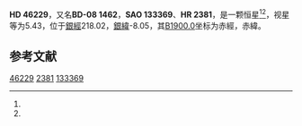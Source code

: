 {{Starbox begin
| name = HD 46229
}}
{{Starbox observe
| epoch = [[J2000.0|J2000.0]]
| constell = {{星座名待查}}<ref name=SIMBAD>{{cite web
 | url=http://simbad.u-strasbg.fr/simbad/sim-id?Ident=HR+2381
 | title =Pulsating variable Star
 | publisher=Centre de Données astronomiques de Strasbourg
 | work=SIMBAD
 | accessdate=2012-07-13}}</ref><ref name=DATA>{{cite web
 | url=http://vizier.u-strasbg.fr/viz-bin/VizieR-5?-out.add=.&-source=5050&-corr=PK=HR&-out.max=9999&HR=2381
 | title=VizieR Detailed Page
 | accessdate=2012-07-13
 | archive-date=2019-02-16
 | archive-url=https://web.archive.org/web/20190216112752/http://vizier.u-strasbg.fr/viz-bin/VizieR-5?-out.add=.&-source=5050&-corr=PK=HR&-out.max=9999&HR=2381
 | dead-url=no
 }}</ref>
| 星官 = 
| ra = {{RA|6|31|50.1}}<ref name=SIMBAD /><ref name=DATA />
| dec = {{DEC|-8|9|29}}<ref name=SIMBAD /><ref name=DATA />
| appmag_v = 5.43<ref name=SIMBAD /><ref name=DATA />
}}
{{Starbox character
| class = gK2<ref name=SIMBAD /><ref name=DATA />
| b-v = 1.38<ref name=SIMBAD /><ref name=DATA />
| u-b = 1.52<ref name=SIMBAD /><ref name=DATA />
| r-i = <ref name=SIMBAD /><ref name=DATA />
| variable = 
}}
{{Starbox astrometry
| radial_v = 1.52
| prop_mo_ra = 3
| parallax = 
| p_error = 
}}
{{Starbox catalog
| names =BD-08 1462，[[SAO星表|SAO]] 133369，[[HD星表|HD]] 46229，[[HR星表|HR]] 2381}}
{{Starbox reference |Simbad=HR+2381}}
{{Starbox end}}

'''HD 46229'''，又名'''BD-08 1462'''，'''SAO 133369'''、'''HR 2381'''，是一颗恒星<ref name=SIMBAD /><ref name=DATA />，视星等为5.43，位于[[銀道座標系|銀經]]218.02，[[銀道座標系|銀緯]]-8.05，其[[B1900.0|B1900.0]]坐标为赤經{{RA|6|27|1.7}}，赤緯{{DEC|-8|-8.05|11}}。

== 参考文献 ==
{{reflist}}

{{star-stub}}

[[Category:HD和HDE天體|46229]]
[[Category:HR天體|2381]]
[[Category:SAO天體|133369]]